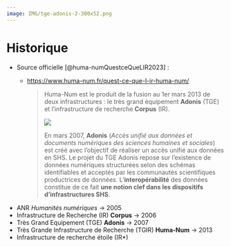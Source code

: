 ```yaml
---
image: IMG/tge-adonis-2-300x52.png
---
```


# Historique

- Source officielle [@huma-numQuestceQueLIR2023] :
  - <https://www.huma-num.fr/quest-ce-que-l-ir-huma-num/>
 
    > Huma-Num est le produit de la fusion au 1er mars 2013 de deux infrastructures : le très grand équipement **Adonis** (TGE) et l’infrastructure de recherche **Corpus** (IR).
    >
    > ![](IMG/tge-adonis-2-300x52.png)
    >
    > En mars 2007, **Adonis** (*Accès unifié aux données et documents numériques des sciences humaines et sociales*) est créé avec l’objectif de réaliser un accès unifié aux données en SHS. Le projet du TGE Adonis repose sur l’existence de données numériques structurées selon des schémas identifiables et acceptés par les communautés scientifiques productrices de données. L’**interopérabilité** des données constitue de ce fait **une notion clef dans les dispositifs d’infrastructures SHS**.
    >

- ANR *Humanités numériques* -> 2005
- Infrastructure de Recherche (IR) **Corpus** -> 2006  
- Très Grand Equipement (TGE) **Adonis** -> 2007
- Très Grande Infrastructure de Recherche (TGIR) **Huma-Num** -> 2013
- Infrastructure de recherche étoile (IR*)